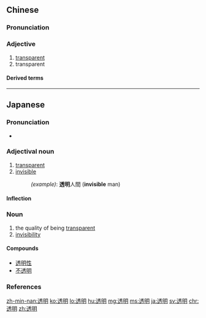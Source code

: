 ==Chinese==
{{zh-forms}}

===Pronunciation===
{{zh-pron
|m=tòumíng
|c=tau3 ming4
|mn=thàu-bêng
|ma=Zh-tòumíng.ogg
|cat=a
}}

===Adjective===
{{zh-adj}}

# [[transparent]] {{gloss|allowing light to pass through}}
# transparent {{gloss|open to public scrutiny}}

====Derived terms====
{{zh-der|透明度|半透明|不透明|頸後透明帶掃瞄|透明體|透明性}}

----

==Japanese==
{{ja-kanjitab|とう|めい|yomi=o}}

===Pronunciation===
* {{ja-pron|とうめい|y=o|acc=0|acc_ref=NHK}}

===Adjectival noun===
{{ja-adj|decl=na|とうめい}}

# [[transparent]]
# [[invisible]]
#: ''(example)'': '''透明'''人間 ('''invisible''' man)

====Inflection====
{{ja-na|とうめい}}

===Noun===
{{ja-noun|とうめい}}

# the quality of being [[transparent]]
# [[invisibility]]

====Compounds====
* [[透明性]]
* [[不透明]]

===References===
<references/>

[[zh-min-nan:透明]]
[[ko:透明]]
[[lo:透明]]
[[hu:透明]]
[[mg:透明]]
[[ms:透明]]
[[ja:透明]]
[[sv:透明]]
[[chr:透明]]
[[zh:透明]]